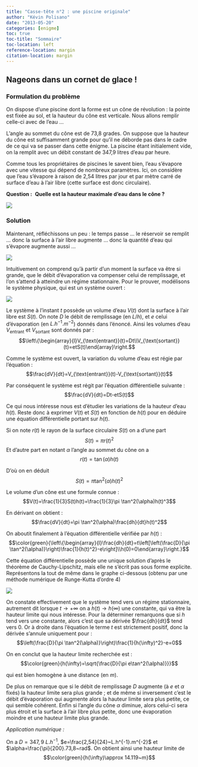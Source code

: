 ```yaml
---
title: "Casse-tête n°2 : une piscine originale"
author: "Kévin Polisano"
date: "2013-05-20"
categories: [enigme]
toc: true
toc-title: "Sommaire"
toc-location: left
reference-location: margin
citation-location: margin
---
```


## Nageons dans un cornet de glace !

### Formulation du problème

On dispose d'une piscine dont la forme est un cône de révolution : la pointe est fixée au sol, et la hauteur du cône est verticale. Nous allons remplir celle-ci avec de l'eau ...

L'angle au sommet du cône est de 73,8 grades. On suppose que la hauteur du cône est suffisamment grande pour qu'il ne déborde pas dans le cadre de ce qui va se passer dans cette énigme. La piscine étant initialement vide, on la remplit avec un débit constant de 347,9 litres d'eau par heure.

Comme tous les propriétaires de piscines le savent bien, l'eau s'évapore avec une vitesse qui dépend de nombreux paramètres. Ici, on considère que l'eau s'évapore à raison de 2,54 litres par jour et par mètre carré de surface d'eau à l'air libre (cette surface est donc circulaire).

**Question :**  **Quelle est la hauteur maximale d'eau dans le cône ?**

![](images/conegeant.jpg)

### Solution

Maintenant, réfléchissons un peu : le temps passe ... le réservoir se remplit ... donc la surface à l'air libre augmente ... donc la quantité d'eau qui s'évapore augmente aussi ...

![](images/cone_remplissage.jpg)

Intuitivement on comprend qu'à partir d'un moment la surface va être si grande, que le débit d'évaporation va compenser celui de remplissage, et l'on s'attend à atteindre un régime stationnaire. Pour le prouver, modélisons le système physique, qui est un système ouvert :

![](images/cone_remplissage2.jpg)

Le système à l'instant $t$ possède un volume d'eau $V(t)$ dont la surface à l'air libre est $S(t)$. On note $D$ le débit de remplissage (en $L/h$), et $e$ celui d'évaporation (en $L.h^{-1}.m^{-2}$) donnés dans l'énoncé. Ainsi les volumes d'eau \text{entrant} $V_{\text{entrant}}$ et \text{sortant} $V_{\text{sortant}}$ sont donnés par : $$\left\{\begin{array}{l}V_{\text{entrant}}(t)=Dt\\V_{\text{sortant}}(t)=etS(t)\end{array}\right.$$

Comme le système est ouvert, la variation du volume d'eau est régie par l'équation : $$\frac{dV}{dt}=V_{\text{entrant}}(t)-V_{\text{sortant}}(t)$$

Par conséquent le système est régit par l'équation différentielle suivante : $$\frac{dV}{dt}=Dt-etS(t)$$

Ce qui nous intéresse nous est d'étudier les variations de la hauteur d'eau $h(t)$. Reste donc à exprimer $V(t)$ et $S(t)$ en fonction de $h(t)$ pour en déduire une équation différentielle portant sur $h(t)$.

Si on note $r(t)$ le rayon de la surface circulaire $S(t)$ on a d'une part $$S(t)=\pi r(t)^2$$ Et d'autre part en notant $\alpha$ l'angle au sommet du cône on a $$r(t)=\tan(\alpha)h(t)$$

D'où on en déduit $$S(t)=\pi \tan^2(\alpha)h(t)^2$$

Le volume d'un cône est une formule connue : $$V(t)=\frac{1}{3}S(t)h(t)=\frac{1}{3}\pi \tan^2(\alpha)h(t)^3$$

En dérivant on obtient : $$\frac{dV}{dt}=\pi \tan^2(\alpha)\frac{dh}{dt}h(t)^2$$

On aboutit finalement à l'équation différentielle vérifiée par $h(t)$ : $$\color{green}{\left\{\begin{array}{l}\frac{dh}{dt}=t\left[\left(\frac{D}{\pi \tan^2(\alpha)}\right)\frac{1}{h(t)^2}-e\right]\\h(0)=0\end{array}\right.}$$

Cette équation différentielle possède une unique solution d'après le théorème de Cauchy-Lipschitz, mais elle ne s'écrit pas sous forme explicite. Représentons la tout de même dans le graphe ci-dessous (obtenu par une méthode numérique de Runge-Kutta d'ordre 4)

![](images/hauteur.jpg)

On constate effectivement que le système tend vers un régime stationnaire, autrement dit lorsque $t\to +\infty$ on a $h(t)\to h(\infty)$ une constante, qui va être la hauteur limite qui nous intéresse. Pour la déterminer remarquons que si $h$ tend vers une constante, alors c'est que sa dérivée $\frac{dh}{dt}$ tend vers $0$. Or à droite dans l'équation le terme $t$ est strictement positif, donc la dérivée s'annule uniquement pour : $$\left(\frac{D}{\pi \tan^2(\alpha)}\right)\frac{1}{h(\infty)^2}-e=0$$

On en conclut que la hauteur limite recherchée est : $$\color{green}{h(\infty)=\sqrt{\frac{D}{\pi e\tan^2(\alpha)}}}$$

qui est bien homogène à une distance (en $m$).

De plus on remarque que si le débit de remplissage $D$ augmente (à $e$ et $\alpha$ fixés) la hauteur limite sera plus grande ; et de même si inversement c'est le débit d'évaporation qui augmente alors la hauteur limite sera plus petite, ce qui semble cohérent. Enfin si l'angle du cône $\alpha$ diminue, alors celui-ci sera plus étroit et la surface à l'air libre plus petite, donc une évaporation moindre et une hauteur limite plus grande.

_Application numérique :_

On a $D=347,9~L.h^{-1}$, $e=\frac{2,54}{24}~L.h^{-1}.m^{-2}$ et $\alpha=\frac{\pi}{200}.73,8~rad$. On obtient ainsi une hauteur limite de $$\color{green}{h(\infty)\approx 14.119~m}$$
